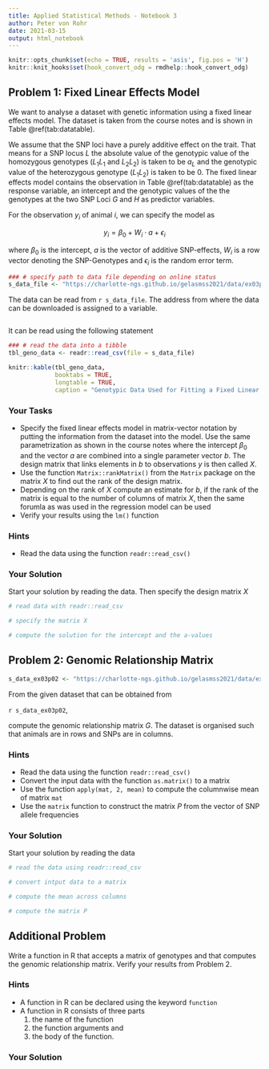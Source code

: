 ```yaml
---
title: Applied Statistical Methods - Notebook 3
author: Peter von Rohr
date: 2021-03-15
output: html_notebook
---
```


```r
knitr::opts_chunk$set(echo = TRUE, results = 'asis', fig.pos = 'H')
knitr::knit_hooks$set(hook_convert_odg = rmdhelp::hook_convert_odg)
```


## Problem 1: Fixed Linear Effects Model {-}
We want to analyse a dataset with genetic information using a fixed linear effects model. The dataset is taken from the course notes and is shown in Table \@ref(tab:datatable). 

We assume that the SNP loci have a purely additive effect on the trait. That means for a SNP locus $L$ the absolute value of the genotypic value of the homozygous genotypes ($L_1L_1$ and $L_2L_2$) is taken to be $a_L$ and the genotypic value of the heterozygous genotype ($L_1L_2$) is taken to be $0$. The fixed linear effects model contains the observation in Table \@ref(tab:datatable) as the response variable, an intercept and the genotypic values of the the genotypes at the two SNP Loci $G$ and $H$ as predictor variables.

For the observation $y_i$ of animal $i$, we can specify the model as

$$y_i = \beta_0 + W_i \cdot a + \epsilon_i$$

where $\beta_0$ is the intercept, $a$ is the vector of additive SNP-effects, $W_i$ is a row vector denoting the SNP-Genotypes and $\epsilon_i$ is the random error term.

```r
### # specify path to data file depending on online status
s_data_file <- "https://charlotte-ngs.github.io/gelasmss2021/data/ex03p01_data.csv"
```

The data can be read from `r s_data_file`. The address from where the data can be downloaded is assigned to a variable. 

```r
```


It can be read using the following statement

```r
### # read the data into a tibble
tbl_geno_data <- readr::read_csv(file = s_data_file)
```

```r
knitr::kable(tbl_geno_data,
             booktabs = TRUE, 
             longtable = TRUE, 
             caption = "Genotypic Data Used for Fitting a Fixed Linear Effect Model")
```

### Your Tasks {-}
* Specify the fixed linear effects model in matrix-vector notation by putting the information from the dataset into the model. Use the same parametrization as shown in the course notes where the intercept $\beta_0$ and the vector $a$ are combined into a single parameter vector $b$. The design matrix that links elements in $b$ to observations $y$ is then called $X$. 
* Use the function `Matrix::rankMatrix()` from the `Matrix` package on the matrix $X$ to find out the rank of the design matrix.
* Depending on the rank of $X$ compute an estimate for $b$, if the rank of the matrix is equal to the number of columns of matrix $X$, then the same forumla as was used in the regression model can be used
* Verify your results using the `lm()` function


### Hints {-}
* Read the data using the function `readr::read_csv()`


### Your Solution
Start your solution by reading the data. Then specify the design matrix $X$

```r
# read data with readr::read_csv

# specify the matrix X

# compute the solution for the intercept and the a-values

```



## Problem 2: Genomic Relationship Matrix {-}
```r
s_data_ex03p02 <- "https://charlotte-ngs.github.io/gelasmss2021/data/ex03p02_data.csv"
```

From the given dataset that can be obtained from 

`r s_data_ex03p02`, 

compute the genomic relationship matrix $G$. The dataset is organised such that animals are in rows and SNPs are in columns.


### Hints {-}
* Read the data using the function `readr::read_csv()`
* Convert the input data with the function `as.matrix()` to a matrix
* Use the function `apply(mat, 2, mean)` to compute the columnwise mean of matrix `mat`
* Use the `matrix` function to construct the matrix $P$ from the vector of SNP allele frequencies


### Your Solution
Start your solution by reading the data

```r
# read the data using readr::read_csv

# convert intput data to a matrix

# compute the mean across columns

# compute the matrix P

```


## Additional Problem {-}
Write a function in R that accepts a matrix of genotypes and that computes the genomic relationship matrix. Verify your results from Problem 2.

 
### Hints
 * A function in R can be declared using the keyword `function` 
 * A function in R consists of three parts
     1. the name of the function
     2. the function arguments and 
     3. the body of the function.


### Your Solution
